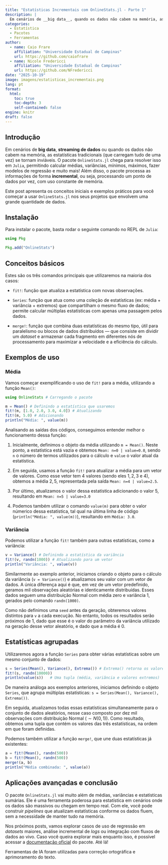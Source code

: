 ---
title: "Estatísticas Incrementais com OnlineStats.jl - Parte 1"
description: |
  Em cenários de __big data__, quando os dados não cabem na memória, as estatísticas tradicionais (que carregam o conjunto completo) se tornam inviáveis. Para resolver esse problema, esse é um guia inicial dos conceitos e exemplos do pacote `OnlineStats.jl`, voltado para projetos que envolvem uma grande quantidade de dados.
categories:
  - Estatística
  - Pacotes
  - Ferramentas
author:
  - name: Caio Frare
    affiliation: "Universidade Estadual de Campinas"
    url: https://github.com/caiofrare
  - name: Nicole Fredericci
    affiliation: "Universidade Estadual de Campinas"
    url: https://github.com/NFredericci
date: "2025-10-19"
image: imagens/estatisticas_incrementais.png
lang: pt
format:
  html:
    toc: true
    toc-depth: 3
    self-contained: false
engine: knitr
draft: false
---

## Introdução

:::{.justify}
Em cenários de __big data__, __streaming de dados__ ou quando os dados não cabem na memória, as estatísticas tradicionais (que carregam tudo de uma vez) se tornam inviáveis. O pacote `OnlineStats.jl` chega para resolver isso em `Julia`, permitindo calcular médias, variâncias, mínimos, máximos, fazer modelos de regressão e muito mais! Além disso, o pacote processa as informações de forma __incremental__, ou seja, processando um ponto de dados por vez, com uso constante de memória.

Este post apresenta os conceitos iniciais e exemplos práticos para você começar a usar `OnlineStats.jl` nos seus projetos que envolvem uma grande quantidade de dados.
:::

## Instalação

:::{.justify}
Para instalar o pacote, basta rodar o seguinte comando no REPL de `Julia`:
:::

```{julia}
using Pkg

Pkg.add("OnlineStats")
```

## Conceitos básicos

:::{.justify}
Estes são os três comandos principais que utilizaremos na maioria dos casos:

- `fit!`: função que atualiza a estatística com novas observações.

- `Series`: função que atua como uma coleção de estatísticas (ex: média + variância + extremos) que compartilham o mesmo fluxo de dados; permite calcular múltiplas estatísticas com apenas uma passagem pelos dados.

- `merge!`: função que combina duas estatísticas do mesmo tipo, útil para paralelismo ou blocos de dados distribuídos — que consiste em dividir um _dataset_ e armazenar cada fragmento em diferentes nós de processamento para maximizar a velocidade e a eficiência do cálculo.
:::

## Exemplos de uso

### Média

:::{.justify}
Vamos começar exemplificando o uso de `fit!` para a média, utilizando a função `Mean()`:
:::

```{julia}
using OnlineStats # Carregando o pacote

m = Mean() # Definindo a estatística que usaremos
fit!(m, [1.0, 2.0, 3.0, 4.0]) # Atualizando
fit!(m, 5.0) # Adicionando
println("Média: ", value(m))
```

:::{.justify}
Analisando as saídas dos códigos, conseguimos entender melhor o funcionamento dessa função:

  1. Inicialmente, definimos o objeto da média utilizando `m = Mean()`. Neste ponto, a estatística está vazia e obtemos `Mean: n=0 | value=0.0`, sendo `n` o número de termos utilizados para o cálculo e `value` o valor atual da estatística.

  2. Em seguida, usamos a função `fit!` para atualizar a média para um vetor de valores. Como esse vetor tem 4 valores (sendo eles $1, 2, 3$ e $4$), obtemos a média $2,5$, representada pela saída `Mean: n=4 | value=2.5`.

  3. Por último, atualizamos o valor dessa estatística adicionando o valor $5$, resultando em `Mean: n=5 | value=3.0`

  4. Podemos também utilizar o comando `value(m)` para obter o valor númerico dessa estatística, tal qual na última linha de código (`println("Média: ", value(m))`), resultando em `Média: 3.0`.
:::

### Variância

:::{.justify}
Podemos utilizar a função `fit!` também para outras estatísticas, como a variância:
:::

```{julia}
v = Variance() # Definindo a estatística da variância
fit!(v, randn(1000)) # Atualizando para um vetor 
println("Variância: ", value(v))
```

:::{.justify}
Similarmente ao exemplo anterior, iniciamos criando o objeto para o cálculo da variância (`v = Variance()`) e atualizamos seu valor com um vetor de dados. A única diferença aqui é que, em vez de um vetor predefinido, geramos mil observações aleatórias e identicamente distribuídas. Esses dados seguem uma distribuição Normal com média zero e variância $1$, gerados pelo comando `randn(1000)`.

Como não definimos uma `seed` antes da geração, obteremos valores distintos para `v` a cada execução. No entanto, todos os resultados serão próximos de $1$, dado que esse é o valor do parâmetro da variância utilizado na geração desse vetor aleatório, e dado que a média é $0$.
:::

## Estatísticas agrupadas

:::{.justify}
Utilizaremos agora a função `Series` para obter várias estatísticas sobre um mesmo conjunto de dados:
:::

```{julia}
s = Series(Mean(), Variance(), Extrema()) # Extrema() retorna os valores extremos observados
fit!(s, randn(10000))
println(value(s))   # Uma tupla (média, variância e valores extremos)
```

:::{.justify}
De maneira análoga aos exemplos anteriores, iniciamos definindo o objeto `Series`, que agrupa múltiplas estatísticas: `s = Series(Mean(), Variance(), Extrema())`.

Em seguida, atualizamos todas essas estatísticas simultaneamente para o conjunto de dados aleatórios, nesse caso composto por dez mil observações com distribuição Normal ($\sim N(0,1)$). Como resultado, obtemos uma tupla que contém os valores das três estatísticas, na ordem em que foram definidas.
:::

:::{.justify}
Podemos também utilizar a função `merge!`, que une duas estatísticas já existentes:
:::

```{julia}
a = fit!(Mean(), randn(500))
b = fit!(Mean(), randn(500))
merge!(a, b)
println("Média combinada: ", value(a))
```

## Aplicações avançadas e conclusão

:::{.justify}
O pacote `OnlineStats.jl` vai muito além de médias, variâncias e estatísticas sumárias. Ele é uma ferramenta poderosa para estatística em cenários onde os dados são massivos ou chegam em tempo real. Com ele, você pode construir _pipelines_ que atualizam estatísticas conforme os dados fluem, sem a necessidade de manter tudo na memória. 

Nos próximos posts, vamos explorar casos de uso de regressão em _datasets_ maiores, análise incremental de _logs_ ou integração com fluxos de dados ao vivo. Caso você queira explorar mais enquanto isso, é possível acessar a [documentação oficial](https://joshday.github.io/OnlineStats.jl/latest/stats_and_models/) do pacote. Até lá!
:::

::: callout-note
Ferramentas de IA foram utilizadas para correção ortográfica e aprimoramento do texto.
:::
